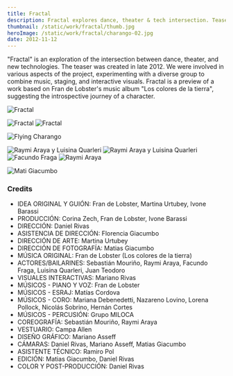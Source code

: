 ```yaml
---
title: Fractal
description: Fractal explores dance, theater & tech intersection. Teaser '12, combined music, staging, interactive visuals. Based on Fran de Lobster's album, "Los colores de la tierra".
thumbnail: /static/work/fractal/thumb.jpg
heroImage: /static/work/fractal/charango-02.jpg
date: 2012-11-12
---
```



"Fractal" is an exploration of the intersection between dance, theater, and new technologies. The teaser was created in late 2012. We were involved in various aspects of the project, experimenting with a diverse group to combine music, staging, and interactive visuals. Fractal is a preview of a work based on Fran de Lobster's music album "Los colores de la tierra", suggesting the introspective journey of a character.

<p>
  <Image src="/static/work/fractal/charango-04.jpg" alt="Fractal" />
</p>

<div className="grid gap-4 md:grid-cols-2">
  <Image src="/static/work/fractal/charango-05.jpg" alt="Fractal" />
  <Image src="/static/work/fractal/charango-03.jpg" alt="Fractal" />
</div>

<p>
  <Image src="/static/work/fractal/charango-01.jpg" alt="Flying Charango" />
</p>

<div className="grid gap-4 md:grid-cols-2">
  <Image src="/static/work/fractal/charango-06.jpg" alt="Raymi Araya y Luisina Quarleri" />
  <Image src="/static/work/fractal/charango-07.jpg" alt="Raymi Araya y Luisina Quarleri" />
  <Image src="/static/work/fractal/charango-08.jpg" alt="Facundo Fraga" />
  <Image src="/static/work/fractal/charango-09.jpg" alt="Raymi Araya" />
</div>

<p>
  <Image src="/static/work/fractal/charango-10.jpg" alt="Mati Giacumbo" />
</p>

### Credits

- IDEA ORIGINAL Y GUIÓN: Fran de Lobster, Martina Urtubey, Ivone Barassi
- PRODUCCIÓN: Corina Zech, Fran de Lobster, Ivone Barassi
- DIRECCIÓN: Daniel Rivas
- ASISTENCIA DE DIRECCIÓN: Florencia Giacumbo
- DIRECCIÓN DE ARTE: Martina Urtubey
- DIRECCIÓN DE FOTOGRAFÍA: Matias Giacumbo
- MÚSICA ORIGINAL: Fran de Lobster (Los colores de la tierra)
- ACTORES/BAILARINES: Sebastián Mouriño, Raymi Araya, Facundo Fraga, Luisina Quarleri, Juan Teodoro
- VISUALES INTERACTIVAS: Mariano Rivas
- MÚSICOS - PIANO Y VOZ: Fran de Lobster
- MÚSICOS - ESRAJ: Matías Cordova
- MÚSICOS - CORO: Mariana Debenedetti, Nazareno Lovino, Lorena Pollock, Nicolás Sobrino, Hernán Cortes
- MÚSICOS - PERCUSIÓN: Grupo MILOCA
- COREOGRAFÍA: Sebastián Mouriño, Raymi Araya
- VESTUARIO: Campa Allen
- DISEÑO GRÁFICO: Mariano Asseff
- CÁMARAS: Daniel Rivas, Mariano Asseff, Matias Giacumbo
- ASISTENTE TÉCNICO: Ramiro Pol
- EDICIÓN: Matias Giacumbo, Daniel Rivas
- COLOR Y POST-PRODUCCIÓN: Daniel Rivas
